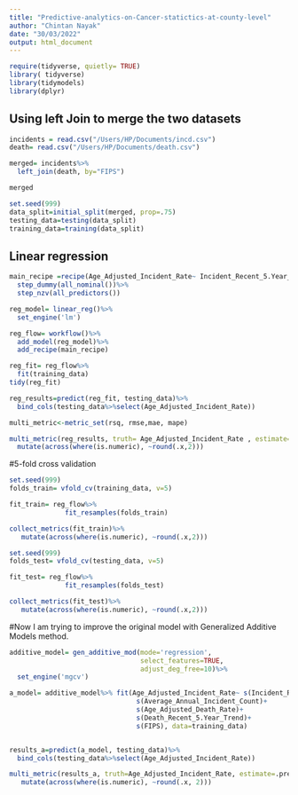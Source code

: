 ---
title: "Predictive-analytics-on-Cancer-statictics-at-county-level"
author: "Chintan Nayak"
date: "30/03/2022"
output: html_document
---


```{r}
require(tidyverse, quietly= TRUE)
library( tidyverse)
library(tidymodels)
library(dplyr)
```


## Using left Join to merge the two datasets

```{r}
incidents = read.csv("/Users/HP/Documents/incd.csv")
death= read.csv("/Users/HP/Documents/death.csv")
```

```{r}
merged= incidents%>%
  left_join(death, by="FIPS")
```

```{r}
merged
```

```{r}
set.seed(999)
data_split=initial_split(merged, prop=.75)
testing_data=testing(data_split)
training_data=training(data_split)
```


## Linear regression

```{r}
main_recipe =recipe(Age_Adjusted_Incident_Rate~ Incident_Recent_5.Year_Trend + Average_Annual_Incident_Count + Age_Adjusted_Death_Rate + Death_Recent_5.Year_Trend + FIPS, training_data)%>%
  step_dummy(all_nominal())%>%
  step_nzv(all_predictors())

reg_model= linear_reg()%>%
  set_engine('lm')

reg_flow= workflow()%>%
  add_model(reg_model)%>%
  add_recipe(main_recipe)

reg_fit= reg_flow%>%
  fit(training_data)
tidy(reg_fit)
```


```{r}
reg_results=predict(reg_fit, testing_data)%>%
  bind_cols(testing_data%>%select(Age_Adjusted_Incident_Rate))
```


```{r}
multi_metric<-metric_set(rsq, rmse,mae, mape)

multi_metric(reg_results, truth= Age_Adjusted_Incident_Rate , estimate=.pred)%>%
  mutate(across(where(is.numeric), ~round(.x,2)))
```


#5-fold cross validation

```{r}
set.seed(999)
folds_train= vfold_cv(training_data, v=5)

fit_train= reg_flow%>%
              fit_resamples(folds_train)

collect_metrics(fit_train)%>%
   mutate(across(where(is.numeric), ~round(.x,2)))
```


```{r}
set.seed(999)
folds_test= vfold_cv(testing_data, v=5)

fit_test= reg_flow%>%
              fit_resamples(folds_test)

collect_metrics(fit_test)%>%
   mutate(across(where(is.numeric), ~round(.x,2)))
```


#Now I am trying to improve the original model with Generalized Additive Models method.

```{r}
additive_model= gen_additive_mod(mode='regression',
                                 select_features=TRUE,
                                 adjust_deg_free=10)%>%
  set_engine('mgcv')

a_model= additive_model%>% fit(Age_Adjusted_Incident_Rate~ s(Incident_Recent_5.Year_Trend)+
                                s(Average_Annual_Incident_Count)+
                                s(Age_Adjusted_Death_Rate)+
                                s(Death_Recent_5.Year_Trend)+
                                s(FIPS), data=training_data)


results_a=predict(a_model, testing_data)%>%
  bind_cols(testing_data%>%select(Age_Adjusted_Incident_Rate))

multi_metric(results_a, truth=Age_Adjusted_Incident_Rate, estimate=.pred)%>%
   mutate(across(where(is.numeric), ~round(.x, 2)))

```

